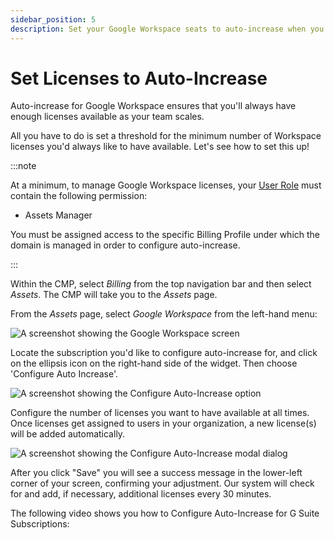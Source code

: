 ```yaml
---
sidebar_position: 5
description: Set your Google Workspace seats to auto-increase when you've exhausted all available licenses
---
```


# Set Licenses to Auto-Increase

Auto-increase for Google Workspace ensures that you'll always have enough licenses available as your team scales.

All you have to do is set a threshold for the minimum number of Workspace licenses you'd always like to have available. Let's see how to set this up!

:::note

At a minimum, to manage Google Workspace licenses, your [User Role](../user-management/manage-roles.mdx) must contain the following permission:

- Assets Manager

You must be assigned access to the specific Billing Profile under which the domain is managed in order to configure auto-increase.

:::

Within the CMP, select _Billing_ from the top navigation bar and then select _Assets_. The CMP will take you to the _Assets_ page.

From the _Assets_ page, select _Google Workspace_ from the left-hand menu:

![A screenshot showing the Google Workspace screen](../.gitbook/assets/cmp-assets-google-workspace-screen.png)

Locate the subscription you'd like to configure auto-increase for, and click on the ellipsis icon on the right-hand side of the widget. Then choose 'Configure Auto Increase'.

![A screenshot showing the Configure Auto-Increase option](../.gitbook/assets/cmp-configure-auto-increase-option.png)

Configure the number of licenses you want to have available at all times. Once licenses get assigned to users in your organization, a new license(s) will be added automatically.

![A screenshot showing the Configure Auto-Increase modal dialog](../.gitbook/assets/cmp-configure-auto-increase-dialog.png)

After you click "Save" you will see a success message in the lower-left corner of your screen, confirming your adjustment. Our system will check for and add, if necessary, additional licenses every 30 minutes.

The following video shows you how to Configure Auto-Increase for G Suite Subscriptions:


<LoomEmbed id="be1b3ebbd165446799b53653487774e7" />
